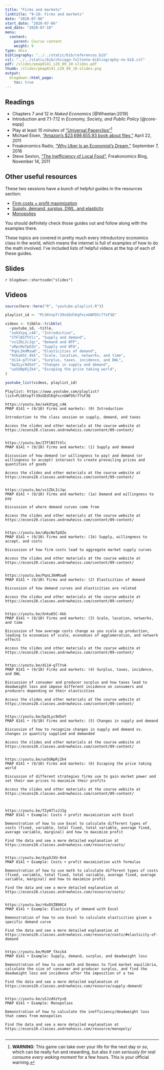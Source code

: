 ```yaml
---
title: "Firms and markets"
linktitle: "9–10: Firms and markets"
date: "2020-07-06"
start_date: "2020-07-06"
end_date: "2020-07-10"
menu:
  content:
    parent: Course content
    weight: 9
type: docs
bibliography: "../../static/bib/references.bib"
csl: "../../static/bib/chicago-fullnote-bibliography-no-bib.csl"
pdf: /slides/pmap8141_s20_09_10-slides.pdf
thumb: /slides/pmap8141_s20_09_10-slides.png
output:
  blogdown::html_page:
    toc: true
---
```


## Readings

- <i class="fas fa-book"></i> Chapters 7 and 12 in *Naked Economics* [@Wheelan:2019]
- <i class="fas fa-book"></i> Introduction and 7.1-7.12 in *Economy, Society, and Public Policy* [@core-espp]
- <i class="fas fa-trophy"></i> Play at least *15 minutes* of ["Universal Paperclips"](http://www.decisionproblem.com/paperclips/)^[**WARNING**: This game can take over your life for the next day or so, which can be really fun and rewarding, but also *it can seriously for real consume every waking moment* for a few hours. This is your official warning.]
- <i class="fas fa-external-link-square-alt"></i> Michael Eisen, ["Amazon's $23,698,655.93 book about flies,"](http://www.michaeleisen.org/blog/?p=358) April 22, 2011
- <i class="fas fa-podcast"></i> Freakonomics Radio, ["Why Uber Is an Economist's Dream,"](http://freakonomics.com/podcast/uber-economists-dream/) September 7, 2016
- <i class="fas fa-external-link-square-alt"></i> Steve Sexton, ["The Inefficiency of Local Food"](http://freakonomics.com/2011/11/14/the-inefficiency-of-local-food/), Freakonomics Blog, November 14, 2011


## Other useful resources

These two sessions have a bunch of helpful guides in the resources section:

- [Firm costs + profit maximization](/resource/costs/)
- [Supply, demand, surplus, DWL, and elasticity](/resource/supply-demand/)
- [Monopolies](/resource/monopoly/)

You should definitely check those guides out and follow along with the examples there. 

These topics are covered in pretty much every introductory economics class in the world, which means the internet is full of examples of how to do the math involved. I've included lists of helpful videos at the top of each of these guides.


## Slides

`r blogdown::shortcode("slides")`


## Videos

```r
source(here::here("R", "youtube-playlist.R"))

playlist_id <- "PLS6tnpTr39sGEdlKqFxcnGWFDSr77sF3Q"

videos <- tibble::tribble(
  ~youtube_id, ~title,
  "sekXtpq_c4A", "Introduction",
  "ITFlBSTtVlc", "Supply and demand",
  "vs1ZbLIcJqc", "Demand and WTP",
  "uRpcNoTpOZo", "Supply and WTA",
  "PqnL3kHMzw0", "Elasticities of demand",
  "Xnku65C-4kk", "Scale, location, networks, and time",
  "di14-g7lYsA", "Surplus, taxes, incidence, and DWL",
  "bp3Lyc9dSeY", "Changes in supply and demand",
  "uo5GNpRjZk4", "Escaping the price taking world",
)

youtube_list(videos, playlist_id)
```


```cat
Playlist: https://www.youtube.com/playlist?list=PLS6tnpTr39sGEdlKqFxcnGWFDSr77sF3Q

https://youtu.be/sekXtpq_c4A
PMAP 8141 • (9/10) Firms and markets: (0) Introduction

Introduction to the class session on supply, demand, and taxes

Access the slides and other materials at the course website at https://econs20.classes.andrewheiss.com/content/09-content/


https://youtu.be/ITFlBSTtVlc
PMAP 8141 • (9/10) Firms and markets: (1) Supply and demand

Discussion of how demand (or willingness to pay) and demand (or willingness to accept) intersect to create prevailing prices and quantities of goods

Access the slides and other materials at the course website at https://econs20.classes.andrewheiss.com/content/09-content/


https://youtu.be/vs1ZbLIcJqc
PMAP 8141 • (9/10) Firms and markets: (1a) Demand and willingness to pay

Discussion of where demand curves come from

Access the slides and other materials at the course website at https://econs20.classes.andrewheiss.com/content/09-content/


https://youtu.be/uRpcNoTpOZo
PMAP 8141 • (9/10) Firms and markets: (1b) Supply, willingness to accept, and costs

Discussion of how firm costs lead to aggregate market supply curves

Access the slides and other materials at the course website at https://econs20.classes.andrewheiss.com/content/09-content/

  
https://youtu.be/PqnL3kHMzw0
PMAP 8141 • (9/10) Firms and markets: (2) Elasticities of demand

Discussion of how demand curves and elasticities are related

Access the slides and other materials at the course website at https://econs20.classes.andrewheiss.com/content/09-content/


https://youtu.be/Xnku65C-4kk
PMAP 8141 • (9/10) Firms and markets: (3) Scale, location, networks, and time

Discussion of how average costs change as you scale up production, leading to economies of scale, economies of agglomeration, and network effects

Access the slides and other materials at the course website at https://econs20.classes.andrewheiss.com/content/09-content/


https://youtu.be/di14-g7lYsA
PMAP 8141 • (9/10) Firms and markets: (4) Surplus, taxes, incidence, and DWL

Discussion of consumer and producer surplus and how taxes lead to deadweight loss and impose different incidence on consumers and producers depending on their elasticities

Access the slides and other materials at the course website at https://econs20.classes.andrewheiss.com/content/09-content/


https://youtu.be/bp3Lyc9dSeY
PMAP 8141 • (9/10) Firms and markets: (5) Changes in supply and demand

Discussion of how to recognize changes in supply and demand vs. changes in quantity supplied and demanded

Access the slides and other materials at the course website at https://econs20.classes.andrewheiss.com/content/09-content/


https://youtu.be/uo5GNpRjZk4
PMAP 8141 • (9/10) Firms and markets: (6) Escaping the price taking world

Discussion of different strategies firms use to gain market power and set their own prices to maximize their profits

Access the slides and other materials at the course website at https://econs20.classes.andrewheiss.com/content/09-content/



https://youtu.be/TZyH7lsJJIg
PMAP 8141 • Example: Costs + profit maximization with Excel

Demonstration of how to use Excel to calculate different types of costs (fixed, variable, total fixed, total variable, average fixed, average variable, marginal) and how to maximize profit

Find the data and see a more detailed explanation at https://econs20.classes.andrewheiss.com/resource/costs/


https://youtu.be/4ypXJXU-0n4
PMAP 8141 • Example: Costs + profit maximization with formulas

Demonstration of how to use math to calculate different types of costs (fixed, variable, total fixed, total variable, average fixed, average variable, marginal) and how to maximize profit

Find the data and see a more detailed explanation at https://econs20.classes.andrewheiss.com/resource/costs/


https://youtu.be/r6vDVZB90C4
PMAP 8141 • Example: Elasticity of demand with Excel

Demonstration of how to use Excel to calculate elasticities given a specific demand curve

Find the data and see a more detailed explanation at https://econs20.classes.andrewheiss.com/resource/costs/#elasticity-of-demand


https://youtu.be/Mz0P_fXxik4
PMAP 8141 • Example: Supply, demand, surplus, and deadweight loss

Demonstration of how to use math and Desmos to find market equilibria, calculate the size of consumer and producer surplus, and find the deadweight loss and incidence after the imposition of a tax

Find the data and see a more detailed explanation at https://econs20.classes.andrewheiss.com/resource/supply-demand/


https://youtu.be/uSJzdXzYyvQ
PMAP 8141 • Example: Monopolies

Demonstration of how to calculate the inefficiency/deadweight loss that comes from monopolies

Find the data and see a more detailed explanation at https://econs20.classes.andrewheiss.com/resource/monopoly/


```
